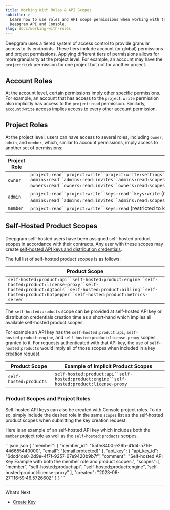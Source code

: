 ```yaml
---
title: Working With Roles & API Scopes
subtitle: >-
  Learn how to use roles and API scope permissions when working with the
  Deepgram API and Console.
slug: docs/working-with-roles
---
```



Deepgram uses a tiered system of access control to provide granular access to its endpoints. These tiers include account (or global) permissions and project permissions. Applying different tiers of permissions allows for more granularity at the project level. For example, an account may have the `project:kick` permission for one project but not for another project.

## Account Roles

At the account level, certain permissions imply other specific permissions. For example, an account that has access to the `project:write` permission also implicitly has access to the `project:read` permission. Similarly, `account:write` access implies access to every other account permission.

## Project Roles

At the project level, users can have access to several roles, including `owner`, `admin`, and `member`, which, similar to account permissions, imply access to another set of permissions:

| Project Role | Implicit Project Permissions                                                                                                                                                                                                                                                                                                                                                                                                                                                                                                                                              |
| ------------ | ------------------------------------------------------------------------------------------------------------------------------------------------------------------------------------------------------------------------------------------------------------------------------------------------------------------------------------------------------------------------------------------------------------------------------------------------------------------------------------------------------------------------------------------------------------------------- |
| `owner`      | `project:read``project:write``project:write:settings``project:write:destroy``keys:read``keys:write``members:read``members:read:invites``members:read:scopes``members:write``members:write:invites``members:write:scopes``members:write:kick` `admins:read``admins:read:invites``admins:read:scopes``admins:write``admins:write:invites``admins:write:scopes``admins:write:kick` `owners:read``owners:read:invites``owners:read:scopes``owners:write``owners:write:invites``owners:write:scopes``owners:write:kick` `usage:read``usage:write``billing:read``billing:write` |
| `admin`      | `project:read``project:write``keys:read``keys:write` (restricted to keys they've created) `members:read``members:read:invites``members:read:scopes``members:write``members:write:invites``members:write:scopes``members:write:kick` `admins:read``admins:read:invites``admins:read:scopes``admins:write``admins:write:invites``admins:write:scopes``admins:write:kick` `owners:read``owners:read:invites``owners:read:scopes` `usage:read``usage:write``billing:read`                                                                                                     |
| `member`     | `project:read``project:write``keys:read` (restricted to keys they've created)`keys:write` (restricted to keys they've created)`usage:read``usage:write`                                                                                                                                                                                                                                                                                                                                                                                                                   |

## Self-Hosted Product Scopes

Deepgram self-hosted users have been assigned self-hosted product scopes in accordance with their contracts. Any user with these scopes may create [self-hosted API keys and distribution credentials](/docs/self-hosted-self-service-tutorial).

The full list of self-hosted product scopes is as follows:

| Product Scope                                                                                                                                                                                                         |
| --------------------------------------------------------------------------------------------------------------------------------------------------------------------------------------------------------------------- |
| `self-hosted:product:api``self-hosted:product:engine``self-hosted:product:license-proxy``self-hosted:product:dgtools``self-hosted:product:billing``self-hosted:product:hotpepper``self-hosted:product:metrics-server` |

The `self-hosted:products` scope can be provided at self-hosted API key or distribution credentials creation time as a short-hand which implies all available self-hosted product scopes.

For example an API key has the `self-hosted:product:api`, `self-hosted:product:engine`, and `self-hosted:product:license-proxy` scopes granted to it. For requests authenticated with that API key, the use of `self-hosted:products` would imply all of those scopes when included in a key creation request.

| Product Scope          | Example of Implicit Product Scopes                                                       |
| ---------------------- | ---------------------------------------------------------------------------------------- |
| `self-hosted:products` | `self-hosted:product:api``self-hosted:product:engine``self-hosted:product:license-proxy` |

### Product Scopes and Project Roles

Self-hosted API keys can also be created with Console project roles. To do so, simply include the desired role in the same `scopes` list as the self-hosted product scopes when submitting the key creation request.

Here is an example of an self-hosted API key which includes both the `member` project role as well as the `self-hosted:products` scopes.

<CodeGroup>
  ```json json
  {
    "member": {
      "member_id": "550e8400-e29b-41d4-a716-446655440000",
      "email": "[email protected]"
    },
    "api_key": {
      "api_key_id": "6dcd4ce0-2d9e-4f7f-9257-67e9420b9b7f",
      "comment": "Self-hosted API Key Example with both the member role and product scopes.",
      "scopes": [
        "member",
        "self-hosted:product:api",
        "self-hosted:product:engine",
        "self-hosted:product:license-proxy"
      ],
      "created": "2023-06-27T16:59:46.572660Z"
    }
  }
  ```
</CodeGroup>

***

What’s Next

* [Create Key](/reference/create-key)
